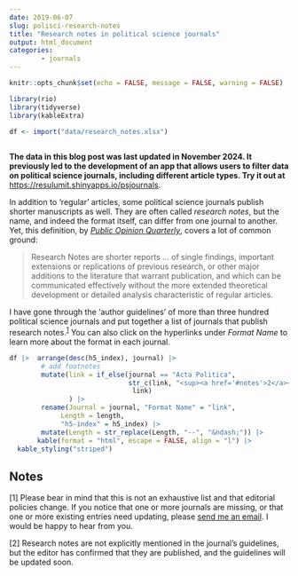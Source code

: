 ```yaml
---
date: 2019-06-07
slug: polisci-research-notes
title: "Research notes in political science journals"
output: html_document
categories:
        - journals
---
```


```r

knitr::opts_chunk$set(echo = FALSE, message = FALSE, warning = FALSE)

library(rio)
library(tidyverse)
library(kableExtra)

df <- import("data/research_notes.xlsx")
        
```

**The data in this blog post was last updated in November 2024. It previously led to the development of an app that allows users to filter data on political science journals, including different article types. Try it out at** <a href='https://resulumit.shinyapps.io/psjournals/'target='_blank'>https://resulumit.shinyapps.io/psjournals</a>.

In addition to 'regular' articles, some political science journals publish shorter manuscripts as well. They are often called *research notes*, but the name, and indeed the format itself, can differ from one journal to another. Yet, this definition, by <a href='https://academic.oup.com/poq/pages/general_instructions'target='_blank'>*Public Opinion Quarterly*</a>, covers a lot of common ground:

> Research Notes are shorter reports ... of single findings, important extensions or replications of previous research, or other major additions to the literature that warrant publication, and which can be communicated effectively without the more extended theoretical development or detailed analysis characteristic of regular articles.

I have gone through the 'author guidelines' of more than three hundred political science journals and put together a list of journals that publish research notes.<sup><a href='#notes'>1</a></sup> You can also click on the hyperlinks under *Format Name* to learn more about the format in each journal.

```r
df |>  arrange(desc(h5_index), journal) |>
        # add footnotes
        mutate(link = if_else(journal == "Acta Politica", 
                              str_c(link, "<sup><a href='#notes'>2</a></sup>"), 
                               link)
               ) |>
        rename(Journal = journal, "Format Name" = "link",
             Length = length,
             "h5-index" = h5_index) |>
        mutate(Length = str_replace(Length, "--", "&ndash;")) |>
       kable(format = "html", escape = FALSE, align = "l") |>
  kable_styling("striped")

```

## Notes

<p id="notes">[1] Please bear in mind that this is not an exhaustive list and that editorial policies change. If you notice that one or more journals are missing, or that one or more existing entries need updating, please <a href="mailto:resulumit@gmail.com">send me an email</a>. I would be happy to hear from you.</p>

<p id="notes">[2] Research notes are not explicitly mentioned in the journal's guidelines, but the editor has confirmed that they are published, and the guidelines will be updated soon.</p>
